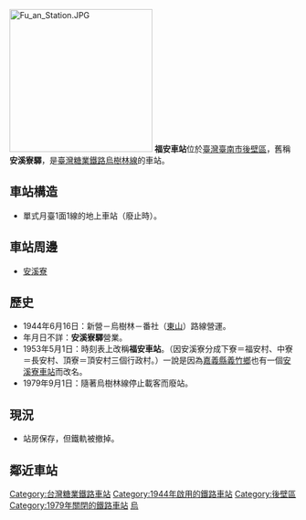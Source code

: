{{coord|23.327491|120.359319|display=title}}
{{otheruse|subject=臺糖烏樹林線的車站|other=溫福鐵路上的同名車站|福安站}}
{{Infobox Station
|RouteType=不指定
|Title=福安車站
|EngTitle=Fuan Station
|ImageName=Fu an Station 02.JPG
|ImageSize=260px
|Operator=[[台灣糖業公司|臺灣糖業公司]]
|Line=[[烏樹林線|烏樹林線]]（廢止）
|Place=[[臺南市|臺南市]][[後壁區|後壁區]]
|StartDate=1944年6月16日
|EndDate=1979年9月1日
|Code=無
}}
[[File:Fu_an_Station.JPG|250px]]
'''福安車站'''位於[[臺灣|臺灣]][[臺南市|臺南市]][[後壁區|後壁區]]，舊稱'''安溪寮驛'''，是[[臺灣糖業鐵路|臺灣糖業鐵路]][[烏樹林線|烏樹林線]]的車站。

== 車站構造 ==
*單式月臺1面1線的地上車站（廢止時）。

== 車站周邊 ==
*[[安溪寮_(後壁區)|安溪寮]]

== 歷史 ==
*1944年6月16日：新營－烏樹林－番社（[[東山車站_(臺南市)|東山]]）路線營運。
*年月日不詳：'''安溪寮驛'''營業。
*1953年5月1日：時刻表上改稱'''福安車站'''。（因安溪寮分成下寮＝福安村、中寮＝長安村、頂寮＝頂安村三個行政村。）一說是因為[[嘉義縣|嘉義縣]][[義竹鄉|義竹鄉]]也有一個[[安溪寮車站|安溪寮車站]]而改名。
*1979年9月1日：隨著烏樹林線停止載客而廢站。

== 現況 ==
*站房保存，但鐵軌被撤掉。

== 鄰近車站 ==
{{start rail box|[[台灣糖業鐵路|台灣糖業鐵路]]}}
{{s-abandoned|[[土庫里車站|土庫里車站]]}}
{{s-line|[[烏樹林線|烏樹林線]]|（廢止）|gray}}
{{s-abandoned|[[烏樹林車站|烏樹林車站]]}}
{{end box}}


{{烏樹林線}}
[[Category:台灣糖業鐵路車站|Category:台灣糖業鐵路車站]]
[[Category:1944年啟用的鐵路車站|Category:1944年啟用的鐵路車站]]
[[Category:後壁區|Category:後壁區]]
[[Category:1979年關閉的鐵路車站|Category:1979年關閉的鐵路車站]]
[[Category:台灣鐵路廢站|烏]]